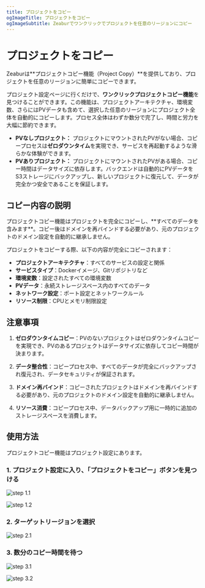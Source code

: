 ```yaml
---
title: プロジェクトをコピー
ogImageTitle: プロジェクトをコピー
ogImageSubtitle: Zeaburでワンクリックでプロジェクトを任意のリージョンにコピー
---
```



# プロジェクトをコピー

Zeaburは**プロジェクトコピー機能（Project Copy）**を提供しており、プロジェクトを任意のリージョンに簡単にコピーできます。

プロジェクト設定ページに行くだけで、**ワンクリックプロジェクトコピー機能**を見つけることができます。この機能は、プロジェクトアーキテクチャ、環境変数、さらにはPVデータも含めて、選択した任意のリージョンにプロジェクト全体を自動的にコピーします。プロセス全体はわずか数分で完了し、時間と労力を大幅に節約できます。

- **PVなしプロジェクト：** プロジェクトにマウントされたPVがない場合、コピープロセスは**ゼロダウンタイム**を実現でき、サービスを再起動するような滑らかな体験ができます。
- **PVありプロジェクト：** プロジェクトにマウントされたPVがある場合、コピー時間はデータサイズに依存します。バックエンドは自動的にPVデータをS3ストレージにバックアップし、新しいプロジェクトに復元して、データが完全かつ安全であることを保証します。

## コピー内容の説明

<Callout>
    プロジェクトコピー機能はプロジェクトを完全にコピーし、**すべてのデータを含みます**。コピー後はドメインを再バインドする必要があり、元のプロジェクトのドメイン設定を自動的に継承しません。
</Callout>

プロジェクトをコピーする際、以下の内容が完全にコピーされます：
- **プロジェクトアーキテクチャ**：すべてのサービスの設定と関係
- **サービスタイプ**：Dockerイメージ、Gitリポジトリなど
- **環境変数**：設定されたすべての環境変数
- **PVデータ**：永続ストレージスペース内のすべてのデータ
- **ネットワーク設定**：ポート設定とネットワークルール
- **リソース制限**：CPUとメモリ制限設定

## 注意事項

1. **ゼロダウンタイムコピー**：PVのないプロジェクトはゼロダウンタイムコピーを実現でき、PVのあるプロジェクトはデータサイズに依存してコピー時間が決まります。

2. **データ整合性**：コピープロセス中、すべてのデータが完全にバックアップされ復元され、データセキュリティが保証されます。

3. **ドメイン再バインド**：コピーされたプロジェクトはドメインを再バインドする必要があり、元のプロジェクトのドメイン設定を自動的に継承しません。

4. **リソース消費**：コピープロセス中、データバックアップ用に一時的に追加のストレージスペースを消費します。

## 使用方法

プロジェクトコピー機能はプロジェクト設定にあります。

### 1. プロジェクト設定に入り、「プロジェクトをコピー」ボタンを見つける

![step 1.1](https://cdn.zeabur.com/clone-project/step-1.1.png)

![step 1.2](https://cdn.zeabur.com/clone-project/step-1.2.png)

### 2. ターゲットリージョンを選択

![step 2.1](https://cdn.zeabur.com/clone-project/step-2.1.png)

### 3. 数分のコピー時間を待つ

![step 3.1](https://cdn.zeabur.com/clone-project/step-3.1.png)

![step 3.2](https://cdn.zeabur.com/clone-project/step-3.2.png)